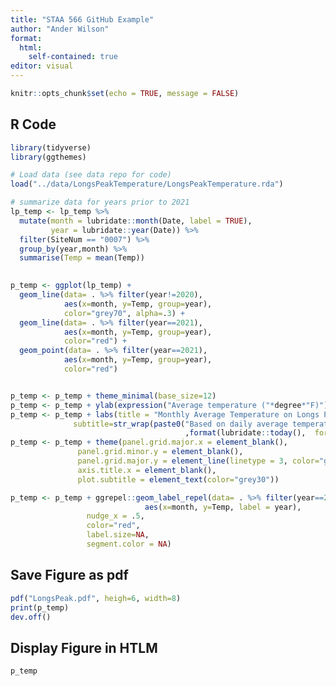 ```yaml
---
title: "STAA 566 GitHub Example"
author: "Ander Wilson"
format:
  html:
    self-contained: true
editor: visual
---
```


```r
knitr::opts_chunk$set(echo = TRUE, message = FALSE)
```

## R Code

```r
library(tidyverse)
library(ggthemes)

# Load data (see data repo for code)
load("../data/LongsPeakTemperature/LongsPeakTemperature.rda")

# summarize data for years prior to 2021
lp_temp <- lp_temp %>% 
  mutate(month = lubridate::month(Date, label = TRUE), 
         year = lubridate::year(Date)) %>%
  filter(SiteNum == "0007") %>%
  group_by(year,month) %>%
  summarise(Temp = mean(Temp))
  

p_temp <- ggplot(lp_temp) + 
  geom_line(data= . %>% filter(year!=2020), 
            aes(x=month, y=Temp, group=year),
            color="grey70", alpha=.3) + 
  geom_line(data= . %>% filter(year==2021), 
            aes(x=month, y=Temp, group=year),
            color="red") + 
  geom_point(data= . %>% filter(year==2021), 
            aes(x=month, y=Temp, group=year),
            color="red")


p_temp <- p_temp + theme_minimal(base_size=12)
p_temp <- p_temp + ylab(expression("Average temperature ("*degree*"F)"))
p_temp <- p_temp + labs(title = "Monthly Average Temperature on Longs Peak from 1980-2021",
              subtitle=str_wrap(paste0("Based on daily average temperature data from the US Environmental Protection Agency. All data are from monitor site number 0007. Data downloaded on "
                                       ,format(lubridate::today(),  format = '%B %d %Y'),".")))
p_temp <- p_temp + theme(panel.grid.major.x = element_blank(),
               panel.grid.minor.y = element_blank(),
               panel.grid.major.y = element_line(linetype = 3, color="grey80"),
               axis.title.x = element_blank(),
               plot.subtitle = element_text(color="grey30"))

p_temp <- p_temp + ggrepel::geom_label_repel(data= . %>% filter(year==2021 & month==max(month)),
                              aes(x=month, y=Temp, label = year),
                 nudge_x = .5,
                 color="red",
                 label.size=NA,
                 segment.color = NA)
```

## Save Figure as pdf

```r
pdf("LongsPeak.pdf", heigh=6, width=8)
print(p_temp)
dev.off()
```

## Display Figure in HTLM

```r
p_temp
```

